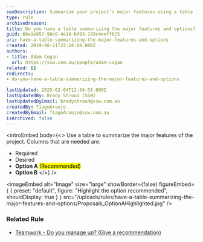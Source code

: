 ```yaml
---
seoDescription: Summarize your project's major features using a table format to clearly compare required elements, desired additions, and recommended options for informed decision-making.
type: rule
archivedreason:
title: Do you have a table summarizing the major features and options?
guid: 6ba9e857-90c0-4e14-bf83-193c4eeff625
uri: have-a-table-summarizing-the-major-features-and-options
created: 2019-08-21T22:24:04.000Z
authors:
- title: Adam Cogan
  url: https://ssw.com.au/people/adam-cogan
related: []
redirects:
- do-you-have-a-table-summarizing-the-major-features-and-options

lastUpdated: 2025-02-04T12:34:58.000Z
lastUpdatedBy: Brady Stroud [SSW]
lastUpdatedByEmail: bradystroud@ssw.com.au
createdBy: TiagoAraujo
createdByEmail: TiagoAraujo@ssw.com.au
isArchived: false
---
```


<introEmbed
  body={<>
Use a table to summarize the major features of the project. Columns that are needed are:

* Required
* Desired
* **Option A** <mark>(Recommended)</mark>
* **Option B**
  </>}
/>

<imageEmbed
  alt="Image"
  size="large"
  showBorder={false}
  figureEmbed={ {
    preset: "default",
    figure: "Highlight the option recommended",
    shouldDisplay: true
  } }
  src="/uploads/rules/have-a-table-summarizing-the-major-features-and-options/Proposals\_OptionAHighlighted.jpg"
/>

### Related Rule

* [Teamwork - Do you manage up? (Give a recommendation)](/do-you-manage-up)

